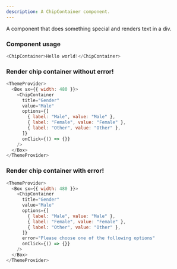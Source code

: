 ```yaml
---
description: A ChipContainer component.
---
```



A component that does something special and renders text in a div.

### Component usage

```js
<ChipContainer>Hello world!</ChipContainer>
```

### Render chip container without error!

```js live
<ThemeProvider>
  <Box sx={{ width: 480 }}>
    <ChipContainer
      title="Gender"
      value="Male"
      options={[
        { label: "Male", value: "Male" },
        { label: "Female", value: "Female" },
        { label: "Other", value: "Other" },
      ]}
      onClick={() => {}}
    />
  </Box>
</ThemeProvider>
```

### Render chip container with error!

```js live
<ThemeProvider>
  <Box sx={{ width: 480 }}>
    <ChipContainer
      title="Gender"
      value="Male"
      options={[
        { label: "Male", value: "Male" },
        { label: "Female", value: "Female" },
        { label: "Other", value: "Other" },
      ]}
      error="Please choose one of the following options"
      onClick={() => {}}
    />
  </Box>
</ThemeProvider>
```
